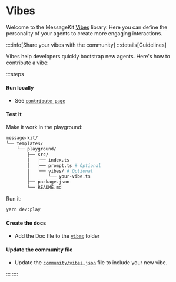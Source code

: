 
# Vibes

Welcome to the MessageKit [Vibes](/concepts/structure#vibes) library. Here you can define the personality of your agents to create more engaging interactions.

::::info[Share your vibes with the community]
:::details[Guidelines]

Vibes help developers quickly bootstrap new agents. Here's how to contribute a vibe:

:::steps

#### Run locally

- See [`contribute page`](/contribute)

#### Test it

Make it work in the playground:

```bash
message-kit/
└── templates/
    └── playground/
        ├── src/
        │   ├── index.ts
        │   ├── prompt.ts # Optional
        │   └── vibes/ # Optional
        │       └── your-vibe.ts
        ├── package.json
        └── README.md
```

Run it:

```bash
yarn dev:play
```

#### Create the docs

- Add the Doc file to the [`vibes`](https://github.com/ephemeraHQ/message-kit/tree/main/packages/docs/pages/vibes) folder

#### Update the community file

- Update the [`community/vibes.json`](https://github.com/ephemeraHQ/message-kit/tree/main/community/vibes.json) file to include your new vibe.

:::
::::

<List items={vibesData} />
